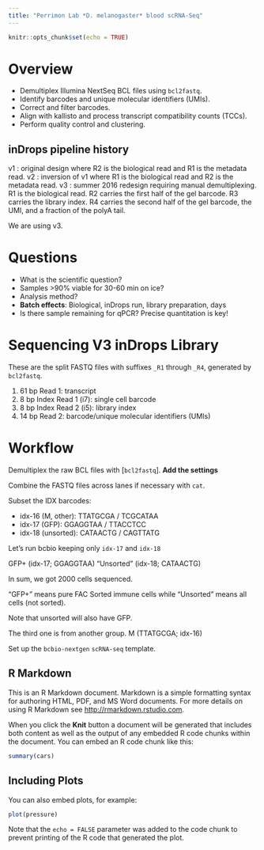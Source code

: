```yaml
---
title: "Perrimon Lab *D. melanogaster* blood scRNA-Seq"
---
```


```r
knitr::opts_chunk$set(echo = TRUE)
```

[bcbio umis]: http://bcbio-nextgen.readthedocs.io/en/latest/contents/configuration.html#umis
[bcbio scrnaseq]: http://bcbio-nextgen.readthedocs.io/en/latest/contents/configuration.html#single-cell-rna-sequencing
[`pear`]: http://www.exelixis-lab.org/web/software/pear
[`umis`]: https://github.com/vals/umis

# Overview

- Demultiplex Illumina NextSeq BCL files using `bcl2fastq`.
- Identify barcodes and unique molecular identifiers (UMIs). 
- Correct and filter barcodes.
- Align with kallisto and process transcript compatibility counts (TCCs).
- Perform quality control and clustering.

## inDrops pipeline history

v1 : original design where R2 is the biological read and R1 is the metadata read.
v2 : inversion of v1 where R1 is the biological read and R2 is the metadata read.
v3 : summer 2016 redesign requiring manual demultiplexing. R1 is the biological read. R2 carries the first half of the gel barcode. R3 carries the library index. R4 carries the second half of the gel barcode, the UMI, and a fraction of the polyA tail.

We are using v3.



# Questions

- What is the scientific question?
- Samples >90% viable for 30-60 min on ice?
- Analysis method?
- **Batch effects**: Biological, inDrops run, library preparation, days
- Is there sample remaining for qPCR? Precise quantitation is key!



# Sequencing V3 inDrops Library

These are the split FASTQ files with suffixes `_R1` through `_R4`, generated by `bcl2fastq`.

1. 61 bp Read 1: transcript
2. 8 bp Index Read 1 (i7): single cell barcode
3. 8 bp Index Read 2 (i5): library index
4. 14 bp Read 2: barcode/unique molecular identifiers (UMIs)



# Workflow

Demultiplex the raw BCL files with [`bcl2fastq`].
**Add the settings**

Combine the FASTQ files across lanes if necessary with `cat`.

Subset the IDX barcodes:

- idx-16 (M, other): TTATGCGA / TCGCATAA
- idx-17 (GFP): GGAGGTAA / TTACCTCC
- idx-18 (unsorted): CATAACTG / CAGTTATG

Let's run bcbio keeping only `idx-17` and `idx-18`

GFP+ (idx-17; GGAGGTAA)
“Unsorted” (idx-18; CATAACTG)

In sum, we got 2000 cells sequenced. 

"GFP+" means pure FAC Sorted immune cells while "Unsorted" means all cells (not sorted).

Note that unsorted will also have GFP. 

The third one is  from another group.
M  (TTATGCGA; idx-16)


Set up the `bcbio-nextgen` `scRNA-seq` template.




## R Markdown

This is an R Markdown document. Markdown is a simple formatting syntax for authoring HTML, PDF, and MS Word documents. For more details on using R Markdown see <http://rmarkdown.rstudio.com>.

When you click the **Knit** button a document will be generated that includes both content as well as the output of any embedded R code chunks within the document. You can embed an R code chunk like this:

```r
summary(cars)
```

## Including Plots

You can also embed plots, for example:

```r
plot(pressure)
```

Note that the `echo = FALSE` parameter was added to the code chunk to prevent printing of the R code that generated the plot.
